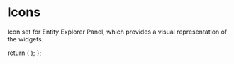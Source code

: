 


<Meta title="Appsmith Icons/Icons" />

# Icons

Icon set for Entity Explorer Panel, which provides a visual representation of the widgets.

  return (
    <Flex gap="spacing-4" wrap="wrap">
      <ButtonIcon />
      <CheckboxGroupIcon />
      <CheckboxIcon />
      <CurrencyInputIcon />
      <HeadingIcon />
      <IconButtonIcon />
      <InlineButtonsIcon />
      <InputIcon />
      <KeyValueIcon />
      <MenuButtonIcon />
      <ModalIcon />
      <ParagraphIcon />
      <PhoneInputIcon />
      <RadioGroupIcon />
      <SectionIcon />
      <StatsBoxIcon />
      <SwitchGroupIcon />
      <SwitchIcon />
      <TableIcon />
      <ToolbarButtonsIcon />
      <ZoneIcon />
    </Flex>
  );
};

<Icons />
